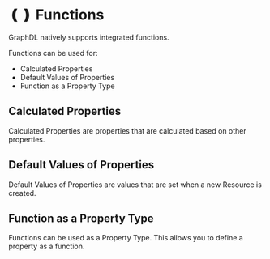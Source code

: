 # ❪❫ Functions

GraphDL natively supports integrated functions.

Functions can be used for:

- Calculated Properties
- Default Values of Properties
- Function as a Property Type

## Calculated Properties

Calculated Properties are properties that are calculated based on other properties.

## Default Values of Properties

Default Values of Properties are values that are set when a new Resource is created.

## Function as a Property Type

Functions can be used as a Property Type. This allows you to define a property as a function. 